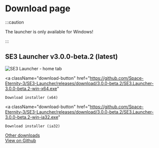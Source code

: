 # Download page

:::caution

The launcher is only available for Windows!

:::

## SE3 Launcher v3.0.0-beta.2 (latest)

![SE3 Launcher - home tab](https://user-images.githubusercontent.com/81181783/182971936-44ee89e0-1a1b-48f7-9ebf-4b03163546d3.png)

<a
    className="download-button"
    href="https://github.com/Space-Eternity-3/SE3-Launcher/releases/download/3.0.0-beta.2/SE3.Launcher-3.0.0-beta.2-win-x64.exe"
>
    Download installer (x64)
</a>

<a
    className="download-button"
    href="https://github.com/Space-Eternity-3/SE3-Launcher/releases/download/3.0.0-beta.2/SE3.Launcher-3.0.0-beta.2-win-ia32.exe"
>
    Download installer (ia32)
</a>

[Other downloads](https://github.com/Space-Eternity-3/SE3-Launcher/releases)  
[View on Github](https://github.com/Space-Eternity-3/SE3-Launcher)
